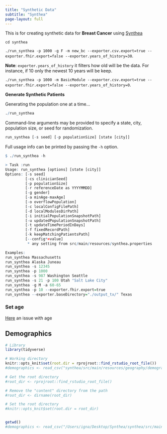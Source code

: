 ```yaml
---
title: "Synthetic Data"
subtitle: "Synthea"
page-layout: full
---
```


This is for creating synthetic data for **Breast Cancer** using [Synthea](<https://github.com/synthetichealth/synthea/wiki>)

`cd synthea`

`./run_synthea -p 1000 -g F -m new_bc --exporter.csv.export=true -- exporter.fhir.export=false --exporter.years_of_history=30`.

**Note**: `exporter.years_of_history` it filters how old will be the data. For instance, if 10 only the newest 10 years will be keep.

`./run_synthea -p 1000 -m BasicModule --exporter.csv.export=true -- exporter.fhir.export=false --exporter.years_of_history=0`.


**Generate Synthetic Patients**

Generating the population one at a time...

```r
./run_synthea
```

Command-line arguments may be provided to specify a state, city, population size, or seed for randomization.

```r
run_synthea [-s seed] [-p populationSize] [state [city]]
```

Full usage info can be printed by passing the `-h` option.  
```r
$ ./run_synthea -h     

> Task :run
Usage: run_synthea [options] [state [city]]
Options: [-s seed]
         [-cs clinicianSeed]
         [-p populationSize]
         [-r referenceDate as YYYYMMDD]
         [-g gender]
         [-a minAge-maxAge]
         [-o overflowPopulation]
         [-c localConfigFilePath]
         [-d localModulesDirPath]
         [-i initialPopulationSnapshotPath]
         [-u updatedPopulationSnapshotPath]
         [-t updateTimePeriodInDays]
         [-f fixedRecordPath]
         [-k keepMatchingPatientsPath]
         [--config*=value]
          * any setting from src/main/resources/synthea.properties

Examples:
run_synthea Massachusetts
run_synthea Alaska Juneau
run_synthea -s 12345
run_synthea -p 1000
run_synthea -s 987 Washington Seattle
run_synthea -s 21 -p 100 Utah "Salt Lake City"
run_synthea -g M -a 60-65
run_synthea -p 10 --exporter.fhir.export=true
run_synthea --exporter.baseDirectory="./output_tx/" Texas
```

### Set age

[Here](https://github.com/synthetichealth/synthea/issues/308) an issue with age

## Demographics

```r

# Library
library(tidyverse)

# Working directory
knitr::opts_knit$set(root.dir = rprojroot::find_rstudio_root_file()) 
#demographics <- read_csv("synthea/src/main/resources/geography/demographics.csv")

# Get the root directory
#root_dir <- rprojroot::find_rstudio_root_file()

# Remove the "content" directory from the path
#root_dir <- dirname(root_dir)

# Set the root directory
#knitr::opts_knit$set(root.dir = root_dir)


getwd()
#demographics <- read_csv("/Users/igna/Desktop/Synthea/synthea/src/main/resources/geography/demographics.csv")
```